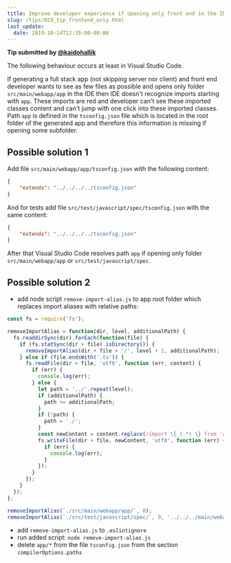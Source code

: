 ```yaml
---
title: Improve developer experience if opening only front end in the IDE
slug: /tips/029_tip_frontend_only.html
last_update:
  date: 2019-10-14T12:35:00-00:00
---
```


**Tip submitted by [@kaidohallik](https://github.com/kaidohallik)**

The following behaviour occurs at least in Visual Studio Code.

If generating a full stack app (not skipping server nor client) and front end developer wants to see as few files as possible and opens only folder `src/main/webapp/app` in the IDE then IDE doesn't recognize imports starting with `app`. These imports are red and developer can't see these imported classes content and can't jump with one click into these imported classes. Path `app` is defined in the `tsconfig.json` file which is located in the root folder of the generated app and therefore this information is missing if opening some subfolder.


## Possible solution 1

Add file `src/main/webapp/app/tsconfig.json` with the following content:

```json
{
    "extends": "../../../../tsconfig.json"
}
```

And for tests add file `src/test/javascript/spec/tsconfig.json` with the same content:

```json
{
    "extends": "../../../../tsconfig.json"
}
```

After that Visual Studio Code resolves path `app` if opening only folder `src/main/webapp/app` or `src/test/javascript/spec`.


## Possible solution 2

* add node script `remove-import-alias.js` to app root folder which replaces import aliases with relative paths:

```js
const fs = require('fs');

removeImportAlias = function(dir, level, additionalPath) {
  fs.readdirSync(dir).forEach(function(file) {
    if (fs.statSync(dir + file).isDirectory()) {
      removeImportAlias(dir + file + '/', level + 1, additionalPath);
    } else if (file.endsWith('.ts')) {
      fs.readFile(dir + file, 'utf8', function (err, content) {
        if (err) {
          console.log(err);
        } else {
          let path = '../'.repeat(level);
          if (additionalPath) {
            path += additionalPath;
          }
          if (!path) {
            path = './';
          }
          const newContent = content.replace(/import \{ (.*) \} from 'app\/(.*)';/g, `import { $1 } from '${path}$2';`);
          fs.writeFile(dir + file, newContent, 'utf8', function (err) {
            if (err) {
              console.log(err);
            }
          });
        }
      });
    }
  });
};

removeImportAlias(`./src/main/webapp/app/`, 0);
removeImportAlias(`./src/test/javascript/spec/`, 0, '../../../main/webapp/app/');
```

* add `remove-import-alias.js` to `.eslintignore`
* run added script: `node remove-import-alias.js`
* delete `app/*` from the file `tsconfig.json` from the section `compilerOptions.paths`
